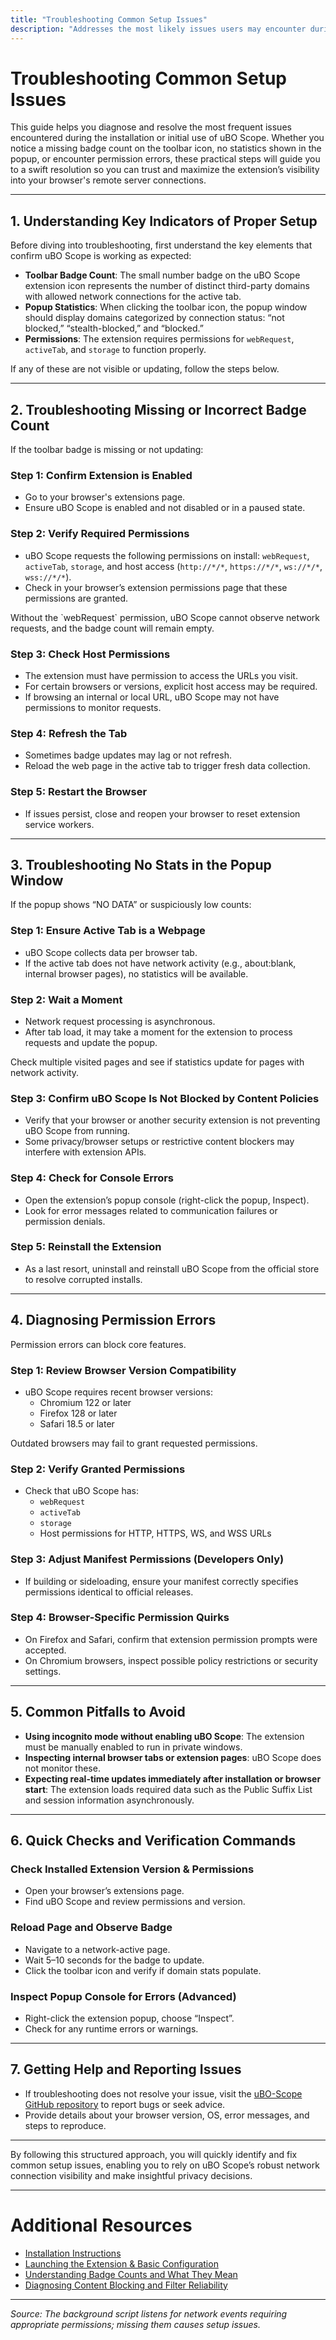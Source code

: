 ```yaml
---
title: "Troubleshooting Common Setup Issues"
description: "Addresses the most likely issues users may encounter during installation or first use—such as missing badge counts, no stats in the popup, or permission errors. Offers practical steps for diagnosing and resolving these setup problems."
---
```


# Troubleshooting Common Setup Issues

This guide helps you diagnose and resolve the most frequent issues encountered during the installation or initial use of uBO Scope. Whether you notice a missing badge count on the toolbar icon, no statistics shown in the popup, or encounter permission errors, these practical steps will guide you to a swift resolution so you can trust and maximize the extension’s visibility into your browser's remote server connections.

---

## 1. Understanding Key Indicators of Proper Setup

Before diving into troubleshooting, first understand the key elements that confirm uBO Scope is working as expected:

- **Toolbar Badge Count**: The small number badge on the uBO Scope extension icon represents the number of distinct third-party domains with allowed network connections for the active tab.
- **Popup Statistics**: When clicking the toolbar icon, the popup window should display domains categorized by connection status: “not blocked,” “stealth-blocked,” and “blocked.”
- **Permissions**: The extension requires permissions for `webRequest`, `activeTab`, and `storage` to function properly.

If any of these are not visible or updating, follow the steps below.

---

## 2. Troubleshooting Missing or Incorrect Badge Count

If the toolbar badge is missing or not updating:

### Step 1: Confirm Extension is Enabled

- Go to your browser's extensions page.
- Ensure uBO Scope is enabled and not disabled or in a paused state.

### Step 2: Verify Required Permissions

- uBO Scope requests the following permissions on install: `webRequest`, `activeTab`, `storage`, and host access (`http://*/*`, `https://*/*`, `ws://*/*`, `wss://*/*`).
- Check in your browser’s extension permissions page that these permissions are granted.

<Tip>
Without the `webRequest` permission, uBO Scope cannot observe network requests, and the badge count will remain empty.
</Tip>

### Step 3: Check Host Permissions

- The extension must have permission to access the URLs you visit.
- For certain browsers or versions, explicit host access may be required.
- If browsing an internal or local URL, uBO Scope may not have permissions to monitor requests.

### Step 4: Refresh the Tab

- Sometimes badge updates may lag or not refresh.
- Reload the web page in the active tab to trigger fresh data collection.

### Step 5: Restart the Browser

- If issues persist, close and reopen your browser to reset extension service workers.

---

## 3. Troubleshooting No Stats in the Popup Window

If the popup shows “NO DATA” or suspiciously low counts:

### Step 1: Ensure Active Tab is a Webpage

- uBO Scope collects data per browser tab.
- If the active tab does not have network activity (e.g., about:blank, internal browser pages), no statistics will be available.

### Step 2: Wait a Moment

- Network request processing is asynchronous.
- After tab load, it may take a moment for the extension to process requests and update the popup.

<Tip>
Check multiple visited pages and see if statistics update for pages with network activity.
</Tip>

### Step 3: Confirm uBO Scope Is Not Blocked by Content Policies

- Verify that your browser or another security extension is not preventing uBO Scope from running.
- Some privacy/browser setups or restrictive content blockers may interfere with extension APIs.

### Step 4: Check for Console Errors

- Open the extension’s popup console (right-click the popup, Inspect).
- Look for error messages related to communication failures or permission denials.

### Step 5: Reinstall the Extension

- As a last resort, uninstall and reinstall uBO Scope from the official store to resolve corrupted installs.

---

## 4. Diagnosing Permission Errors

Permission errors can block core features.

### Step 1: Review Browser Version Compatibility

- uBO Scope requires recent browser versions:
  - Chromium 122 or later
  - Firefox 128 or later
  - Safari 18.5 or later

Outdated browsers may fail to grant requested permissions.

### Step 2: Verify Granted Permissions

- Check that uBO Scope has:
  - `webRequest`
  - `activeTab`
  - `storage`
  - Host permissions for HTTP, HTTPS, WS, and WSS URLs

### Step 3: Adjust Manifest Permissions (Developers Only)

- If building or sideloading, ensure your manifest correctly specifies permissions identical to official releases.

### Step 4: Browser-Specific Permission Quirks

- On Firefox and Safari, confirm that extension permission prompts were accepted.
- On Chromium browsers, inspect possible policy restrictions or security settings.

---

## 5. Common Pitfalls to Avoid

- **Using incognito mode without enabling uBO Scope**: The extension must be manually enabled to run in private windows.
- **Inspecting internal browser tabs or extension pages**: uBO Scope does not monitor these.
- **Expecting real-time updates immediately after installation or browser start**: The extension loads required data such as the Public Suffix List and session information asynchronously.

---

## 6. Quick Checks and Verification Commands

### Check Installed Extension Version & Permissions

- Open your browser’s extensions page.
- Find uBO Scope and review permissions and version.

### Reload Page and Observe Badge

- Navigate to a network-active page.
- Wait 5–10 seconds for the badge to update.
- Click the toolbar icon and verify if domain stats populate.

### Inspect Popup Console for Errors (Advanced)

- Right-click the extension popup, choose “Inspect”.
- Check for any runtime errors or warnings.

---

## 7. Getting Help and Reporting Issues

- If troubleshooting does not resolve your issue, visit the [uBO-Scope GitHub repository](https://github.com/gorhill/uBO-Scope) to report bugs or seek advice.
- Provide details about your browser version, OS, error messages, and steps to reproduce.

---

By following this structured approach, you will quickly identify and fix common setup issues, enabling you to rely on uBO Scope’s robust network connection visibility and make insightful privacy decisions.

---

# Additional Resources

- [Installation Instructions](../setup-overview/installation)
- [Launching the Extension & Basic Configuration](../first-use/launching-popup)
- [Understanding Badge Counts and What They Mean](../../guides/core-workflows/understanding-badge-counts)
- [Diagnosing Content Blocking and Filter Reliability](../../guides/power-users/diagnosing-content-blocking)

---

_Source: The background script listens for network events requiring appropriate permissions; missing them causes setup issues._
